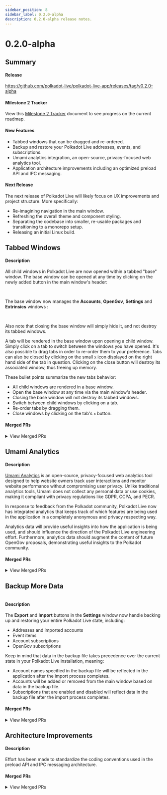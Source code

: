 ```yaml
---
sidebar_position: 8
sidebar_label: 0.2.0-alpha
description: 0.2.0-alpha release notes.
---
```



# 0.2.0-alpha

## Summary

#### Release

https://github.com/polkadot-live/polkadot-live-app/releases/tag/v0.2.0-alpha 

#### Milestone 2 Tracker

View this [Milestone 2 Tracker](https://docs.google.com/spreadsheets/d/1OnDXC8sXcX6DqMHZxLTVo6zQuEkEuZgBTIZHfpDoXLg/edit?usp=sharing) document to see progress on the current roadmap.

#### New Features

- Tabbed windows that can be dragged and re-ordered.
- Backup and restore your Polkadot Live addresses, events, and subscriptions.
- Umami analytics integration, an open-source, privacy-focused web analytics tool. 
- Application architecture improvements including an optimized preload API and IPC messaging.

#### Next Release

The next release of Polkadot Live will likely focus on UX improvements and project structure. More specifically:

- Re-imagining navigation in the main window.
- Refreshing the overall theme and component styling.
- Separating the codebase into smaller, re-usable packages and transitioning to a monorepo setup. 
- Releasing an initial Linux build.

## Tabbed Windows

#### Description

All child windows in Polkadot Live are now opened within a tabbed "base" window. The base window can be opened at any time by clicking on the newly added button in the main window's header:

<Img url="/img/releases/0-2-0-alpha/img-01.jpg" maxHeight="40px" />

<br />The base window now manages the **Accounts**, **OpenGov**, **Settings** and **Extrinsics** windows :

<Img url="/img/releases/0-2-0-alpha/img-02.jpg" maxHeight="240px" />

<br />Also note that closing the base window will simply hide it, and not destroy its tabbed windows.

A tab will be rendered in the base window upon opening a child window. Simply click on a tab to switch between the windows you have opened. It's also possible to drag tabs in order to re-order them to your preference. Tabs can also be closed by clicking on the small `x` icon displayed on the right hand side of the tab in question. Clicking on the close button will destroy its associated window, thus freeing up memory.

These bullet points summarize the new tabs behavior:
- All child windows are rendered in a base window.
- Open the base window at any time via the main window's header.
- Closing the base window will not destroy its tabbed windows.
- Switch between child windows by clicking on a tab.
- Re-order tabs by dragging them.
- Close windows by clicking on the tab's `x` button.

#### Merged PRs

<details>
  <summary>View Merged PRs</summary>
  - [fix: debugging iteration #701](https://github.com/polkadot-live/polkadot-live-app/pull/701)
  - [feat: tabbed child windows #668](https://github.com/polkadot-live/polkadot-live-app/pull/668)
    - [chore: initial tabs context #669](https://github.com/polkadot-live/polkadot-live-app/pull/669)
    - [chore: child window views #670](https://github.com/polkadot-live/polkadot-live-app/pull/670)
    - [chore: base window header #672](https://github.com/polkadot-live/polkadot-live-app/pull/672)
    - [chore: base window dynamic tabs #673](https://github.com/polkadot-live/polkadot-live-app/pull/673)
    - [chore: message ports optimisation #674](https://github.com/polkadot-live/polkadot-live-app/pull/674)
    - [chore: views debugging + devTools hotkey](https://github.com/polkadot-live/polkadot-live-app/pull/675)
    - [fix: base window debugging #676](https://github.com/polkadot-live/polkadot-live-app/pull/676)
    - [chore: tabs styling #677](https://github.com/polkadot-live/polkadot-live-app/pull/677)
</details>

## Umami Analytics

#### Description

[Umami Analytics](https://umami.is/) is an open-source, privacy-focused web analytics tool designed to help website owners track user interactions and monitor website performance without compromising user privacy. Unlike traditional analytics tools, Umami does not collect any personal data or use cookies, making it compliant with privacy regulations like GDPR, CCPA, and PECR.

In response to feedback from the Polkadot community, Polkadot Live now has integrated analytics that keeps track of which features are being used in the application in a completely anonymous and privacy respecting way.

Analytics data will provide useful insights into how the application is being used, and should influence the direction of the Polkadot Live engineering effort. Furthermore, analytics data should augment the content of future OpenGov proposals, demonstrating useful insights to the Polkadot community.

#### Merged PRs

<details>
  <summary>View Merged PRs</summary>
  - [feat: umami integration #680](https://github.com/polkadot-live/polkadot-live-app/pull/680)
    - [feat: custom umami client #699](https://github.com/polkadot-live/polkadot-live-app/pull/699)
</details>

## Backup More Data

<Img url="/img/releases/0-2-0-alpha/img-03.jpg" maxHeight="342px" />

#### Description

The **Export** and **Import** buttons in the **Settings** window now handle backing up and restoring your entire Polkadot Live state, including:

- Addresses and imported accounts
- Event items
- Account subscriptions
- OpenGov subscriptions

Keep in mind that data in the backup file takes precedence over the current state in your Polkadot Live installation, meaning:

- Account names specified in the backup file will be reflected in the application after the import process completes.
- Accounts will be added or removed from the main window based on data in the backup file.
- Subscriptions that are enabled and disabled will reflect data in the backup file after the import process completes.

#### Merged PRs

<details>
  <summary>View Merged PRs</summary>
  - [feat: backup iteration #702](https://github.com/polkadot-live/polkadot-live-app/pull/702)
    - [feat: export events data #703](https://github.com/polkadot-live/polkadot-live-app/pull/703)
    - [feat: import events data #704](https://github.com/polkadot-live/polkadot-live-app/pull/704)
    - [feat: export interval subscriptions #705](https://github.com/polkadot-live/polkadot-live-app/pull/705)
    - [feat: import interval subscriptions #706](https://github.com/polkadot-live/polkadot-live-app/pull/706)
    - [feat: account subscriptions backup #707](https://github.com/polkadot-live/polkadot-live-app/pull/707)
      - [feat: export account subscriptions #708](https://github.com/polkadot-live/polkadot-live-app/pull/708)
      - [feat: import account subscriptions #709](https://github.com/polkadot-live/polkadot-live-app/pull/709)
    - [chore: data backup ux #710](https://github.com/polkadot-live/polkadot-live-app/pull/710)
    - [chore: backup logic changes #711](https://github.com/polkadot-live/polkadot-live-app/pull/711)
    - [chore: data backup context #712](https://github.com/polkadot-live/polkadot-live-app/pull/712)
    - [fix: data backup debugging #713](https://github.com/polkadot-live/polkadot-live-app/pull/713)
  - [chore: backup controller #645](https://github.com/polkadot-live/polkadot-live-app/pull/645)
  - [chore: export + import ledger accounts #643](https://github.com/polkadot-live/polkadot-live-app/pull/643)
</details>

## Architecture Improvements

#### Description

Effort has been made to standardize the coding conventions used in the preload API and IPC messaging architecture.

#### Merged PRs

<details>
  <summary>View Merged PRs</summary>
  - [chore: workspaces ipcs refactor #667](https://github.com/polkadot-live/polkadot-live-app/pull/667)
  - [chore: settings ipcs refactor #666](https://github.com/polkadot-live/polkadot-live-app/pull/666)
  - [chore: connection ipcs refactor #665](https://github.com/polkadot-live/polkadot-live-app/pull/665)
  - [chore: account ipcs refactor #664](https://github.com/polkadot-live/polkadot-live-app/pull/664)
  - [chore: events ipcs refactor #663](https://github.com/polkadot-live/polkadot-live-app/pull/663)
  - [chore: generic subscription task ipcs #662](https://github.com/polkadot-live/polkadot-live-app/pull/662)
  - [chore: main process intervals controller #661](https://github.com/polkadot-live/polkadot-live-app/pull/661)
  - [chore: generic interval task ipcs #660](https://github.com/polkadot-live/polkadot-live-app/pull/660)
</details>